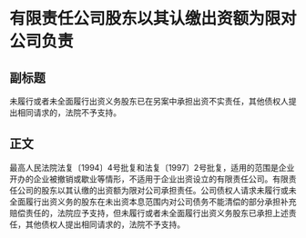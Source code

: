 # 有限责任公司股东以其认缴出资额为限对公司负责
## 副标题
未履行或者未全面履行出资义务股东已在另案中承担出资不实责任，其他债权人提出相同请求的，法院不予支持。
## 正文
最高人民法院法复〔1994〕4号批复和法复〔1997〕2号批复，适用的范围是企业开办的企业被撤销或歇业等情形，不适用于企业出资设立的有限责任公司。有限责任公司的股东以其认缴的出资额为限对公司承担责任。公司债权人请求未履行或未全面履行出资义务的股东在未出资本息范围内对公司债务不能清偿的部分承担补充赔偿责任的，法院应予支持，但未履行或者未全面履行出资义务股东已承担上述责任，其他债权人提出相同请求的，法院不予支持。